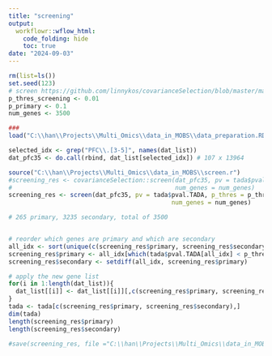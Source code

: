 ---
title: "screening"
output:
  workflowr::wflow_html:
    code_folding: hide
    toc: true
date: "2024-09-03"
---

```{r, message=F, warning=F}
rm(list=ls())
set.seed(123)
# screen https://github.com/linnykos/covarianceSelection/blob/master/main/step1_screening.R
p_thres_screening <- 0.01 
p_primary <- 0.1
num_genes <- 3500

###
load("C:\\han\\Projects\\Multi_Omics\\data_in_MOBS\\data_preparation.RData")

selected_idx <- grep("PFC\\.[3-5]", names(dat_list))
dat_pfc35 <- do.call(rbind, dat_list[selected_idx]) # 107 x 13964

source("C:\\han\\Projects\\Multi_Omics\\data_in_MOBS\\screen.r")
#screening_res <- covarianceSelection::screen(dat_pfc35, pv = tada$pval.TADA, p_thres = p_thres_screening, 
#                                             num_genes = num_genes)
screening_res <- screen(dat_pfc35, pv = tada$pval.TADA, p_thres = p_thres_screening, 
                                             num_genes = num_genes)

# 265 primary, 3235 secondary, total of 3500


# reorder which genes are primary and which are secondary
all_idx <- sort(unique(c(screening_res$primary, screening_res$secondary)))
screening_res$primary <- all_idx[which(tada$pval.TADA[all_idx] < p_thres_screening)]
screening_res$secondary <- setdiff(all_idx, screening_res$primary)

# apply the new gene list
for(i in 1:length(dat_list)){
  dat_list[[i]] <- dat_list[[i]][,c(screening_res$primary, screening_res$secondary)]
}
tada <- tada[c(screening_res$primary, screening_res$secondary),]
dim(tada)
length(screening_res$primary)  
length(screening_res$secondary) 
                
#save(screening_res, file ="C:\\han\\Projects\\Multi_Omics\\data_in_MOBS\\screen_res.RData")
```
